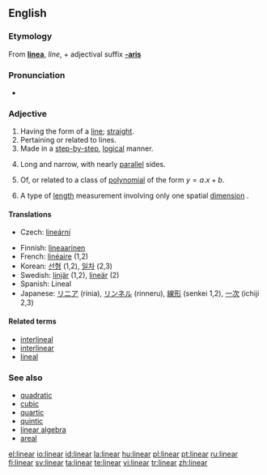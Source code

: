 {{also|Linear|LINEAR}}
==English==

===Etymology===
From {{etyl|la}} '''[[linea]]''', ''line'', + adjectival suffix '''[[-aris]]'''

===Pronunciation===
* {{IPA|/ˈlɪ.ni.ɚ/}}

===Adjective===
{{en-adj}}
{{wikipedia}}

# Having the form of a [[line]]; [[straight]].
# Pertaining or related to lines.
# Made in a [[step-by-step]], [[logical]] manner.
# {{botany|of leaves}} Long and narrow, with nearly [[parallel]] sides.
# {{mathematics}} Of, or related to a class of [[polynomial]] of the form <math> y = a.x + b </math>.
# {{physics}} A type of [[length]] measurement involving only one spatial [[dimension]] {{ib|as opposed to area or volume}}.

====Translations====
{{trans-top|in mathematics, of polynomial}}
* Czech: [[lineární]] {{m}}
{{trans-mid}}
{{trans-bottom}}

{{checktrans-top}}
* Finnish: [[lineaarinen]]
* French: [[linéaire]] (1,2)
* Korean: [[선형]] (1,2), [[일차]] (2,3)
* Swedish: [[linjär]] (1,2), [[lineär]] (2)
* Spanish: Lineal
* Japanese: [[リニア]] (rinia), [[リンネル]] (rinneru), [[線形]] (senkei 1,2), [[一次]] (ichiji 2,3)
{{trans-bottom}}

====Related terms====
* [[interlineal]]
* [[interlinear]]
* [[lineal]]

===See also===
* [[quadratic]]
* [[cubic]]
* [[quartic]]
* [[quintic]]
* [[linear algebra]]
* [[areal]]

[[el:linear]]
[[io:linear]]
[[id:linear]]
[[la:linear]]
[[hu:linear]]
[[pl:linear]]
[[pt:linear]]
[[ru:linear]]
[[fi:linear]]
[[sv:linear]]
[[ta:linear]]
[[te:linear]]
[[vi:linear]]
[[tr:linear]]
[[zh:linear]]